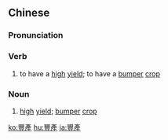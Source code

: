 {{also|丰产}}
==Chinese==
{{zh-forms|s=丰产}}

===Pronunciation===
{{zh-pron
|m=fēngchǎn
|c=fung1 caan2
|cat=v,n
}}

===Verb===
{{zh-verb}}

# to have a [[high]] [[yield]]; to have a [[bumper]] [[crop]]

===Noun===
{{zh-noun}}

# [[high]] [[yield]]; [[bumper]] [[crop]]

{{zh-cat|Intermediate}}

[[ko:豐產]]
[[hu:豐產]]
[[ja:豐產]]